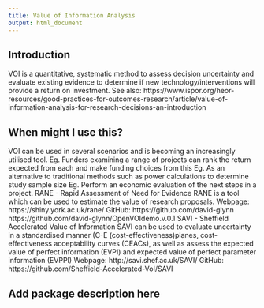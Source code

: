 ```yaml
---
title: Value of Information Analysis
output: html_document
---
```


## Introduction
VOI is a quantitative, systematic method to assess decision uncertainty and evaluate existing evidence to determine if new technology/interventions will provide a return on investment. 
See also: https://www.ispor.org/heor-resources/good-practices-for-outcomes-research/article/value-of-information-analysis-for-research-decisions-an-introduction

## When might I use this?
VOI can be used in several scenarios and is becoming an increasingly utilised tool.
Eg. Funders examining a range of projects can rank the return expected from each and make funding choices from this
Eg. As an alternative to traditional methods such as power calculations to determine study sample size
Eg. Perform an economic evaluation of the next steps in a project. 
RANE - Rapid Assessment of Need for Evidence
RANE is a tool which can be used to estimate the value of research proposals.
Webpage: https://shiny.york.ac.uk/rane/
GitHub: https://github.com/david-glynn
https://github.com/david-glynn/OpenVOIdemo.v.0.1
SAVI - Sheffield Accelerated Value of Information
SAVI can be used to evaluate uncertainty in a standardised manner (C-E (cost-effectiveness)planes, cost-effectiveness acceptability curves (CEACs), as well as assess the expected value of perfect information (EVPI) and expected value of perfect parameter information (EVPPI)
Webpage: http://savi.shef.ac.uk/SAVI/
GitHub: https://github.com/Sheffield-Accelerated-VoI/SAVI

## Add package description here
